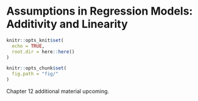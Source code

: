 # Assumptions in Regression Models: Additivity and Linearity {#ch:assumptions}

```r
knitr::opts_knit$set(
  echo = TRUE,
  root.dir = here::here()
)

knitr::opts_chunk$set(
  fig.path = "fig/"
)
```

Chapter 12 additional material upcoming.